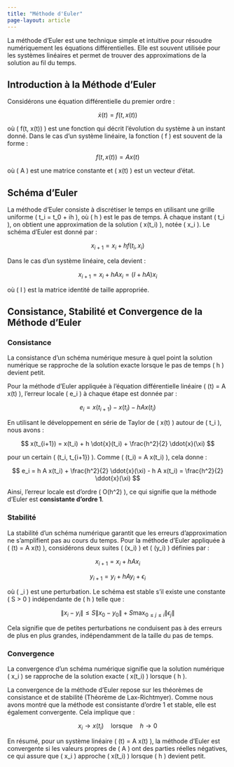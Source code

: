 ```yaml
---
title: "Méthode d'Euler"
page-layout: article
---
```


La méthode d'Euler est une technique simple et intuitive pour résoudre numériquement les équations différentielles. Elle est souvent utilisée pour les systèmes linéaires et permet de trouver des approximations de la solution au fil du temps.

## Introduction à la Méthode d'Euler

Considérons une équation différentielle du premier ordre :

$$
\dot{x}(t) = f(t, x(t))
$$

où \( f(t, x(t)) \) est une fonction qui décrit l'évolution du système à un instant donné. Dans le cas d'un système linéaire, la fonction \( f \) est souvent de la forme :

$$
f(t, x(t)) = A x(t)
$$

où \( A \) est une matrice constante et \( x(t) \) est un vecteur d'état.

## Schéma d'Euler

La méthode d'Euler consiste à discrétiser le temps en utilisant une grille uniforme \( t_i = t_0 + ih \), où \( h \) est le pas de temps. À chaque instant \( t_i \), on obtient une approximation de la solution \( x(t_i) \), notée \( x_i \). Le schéma d'Euler est donné par :

$$
x_{i+1} = x_i + h f(t_i, x_i)
$$

Dans le cas d'un système linéaire, cela devient :

$$
x_{i+1} = x_i + h A x_i = (I + h A) x_i
$$

où \( I \) est la matrice identité de taille appropriée.

## Consistance, Stabilité et Convergence de la Méthode d'Euler

### Consistance

La consistance d'un schéma numérique mesure à quel point la solution numérique se rapproche de la solution exacte lorsque le pas de temps \( h \) devient petit. 

Pour la méthode d'Euler appliquée à l'équation différentielle linéaire \( \dot{x}(t) = A x(t) \), l'erreur locale \( e_i \) à chaque étape est donnée par :

$$
e_i = x(t_{i+1}) - x(t_i) - h A x(t_i)
$$

En utilisant le développement en série de Taylor de \( x(t) \) autour de \( t_i \), nous avons :

$$
x(t_{i+1}) = x(t_i) + h \dot{x}(t_i) + \frac{h^2}{2} \ddot{x}(\xi)
$$

pour un certain \( \xi \in (t_i, t_{i+1}) \). Comme \( \dot{x}(t_i) = A x(t_i) \), cela donne :

$$
e_i = h A x(t_i) + \frac{h^2}{2} \ddot{x}(\xi) - h A x(t_i) = \frac{h^2}{2} \ddot{x}(\xi)
$$

Ainsi, l'erreur locale est d'ordre \( O(h^2) \), ce qui signifie que la méthode d'Euler est **consistante d'ordre 1**.

### Stabilité

La stabilité d'un schéma numérique garantit que les erreurs d'approximation ne s'amplifient pas au cours du temps. Pour la méthode d'Euler appliquée à \( \dot{x}(t) = A x(t) \), considérons deux suites \( (x_i) \) et \( (y_i) \) définies par :

$$
x_{i+1} = x_i + h A x_i
$$

$$
y_{i+1} = y_i + h A y_i + \epsilon_i
$$

où \( \epsilon_i \) est une perturbation. Le schéma est stable s'il existe une constante \( S > 0 \) indépendante de \( h \) telle que :

$$
\| x_i - y_i \| \leq S \| x_0 - y_0 \| + S \max_{0 \leq j \leq i} \| \epsilon_j \|
$$

Cela signifie que de petites perturbations ne conduisent pas à des erreurs de plus en plus grandes, indépendamment de la taille du pas de temps.

### Convergence

La convergence d'un schéma numérique signifie que la solution numérique \( x_i \) se rapproche de la solution exacte \( x(t_i) \) lorsque \( h \to 0 \).

La convergence de la méthode d'Euler repose sur les théorèmes de consistance et de stabilité (Théorème de Lax-Richtmyer). Comme nous avons montré que la méthode est consistante d'ordre 1 et stable, elle est également convergente. Cela implique que :

$$
x_i \to x(t_i) \quad \text{lorsque} \quad h \to 0
$$

En résumé, pour un système linéaire \( \dot{x}(t) = A x(t) \), la méthode d'Euler est convergente si les valeurs propres de \( A \) ont des parties réelles négatives, ce qui assure que \( x_i \) approche \( x(t_i) \) lorsque \( h \) devient petit.
